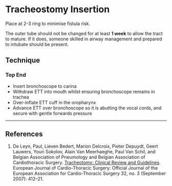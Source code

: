 # Tracheostomy Insertion

Place at 2-3 ring to minimise fistula risk.

The outer tube should not be changed for at least **1 week** to allow the tract to mature. If it does, someone skilled in airway management and prepared to intubate should be present.

## Technique

### Top End

* Insert bronchoscope to carina
* Withdraw ETT into mouth whilst ensuring bronchoscope remains in trachea
* Over-inflate ETT cuff in the oropharynx
* Advance ETT over bronchoscope so it is abutting the vocal cords, and secure with gentle forwards pressure 

---

## References


1. De Leyn, Paul, Lieven Bedert, Marion Delcroix, Pieter Depuydt, Geert Lauwers, Youri Sokolov, Alain Van Meerhaeghe, Paul Van Schil, and Belgian Association of Pneumology and Belgian Association of Cardiothoracic Surgery. [Tracheotomy: Clinical Review and Guidelines](https://doi.org/10.1016/j.ejcts.2007.05.018). European Journal of Cardio-Thoracic Surgery: Official Journal of the European Association for Cardio-Thoracic Surgery 32, no. 3 (September 2007): 412–21.

